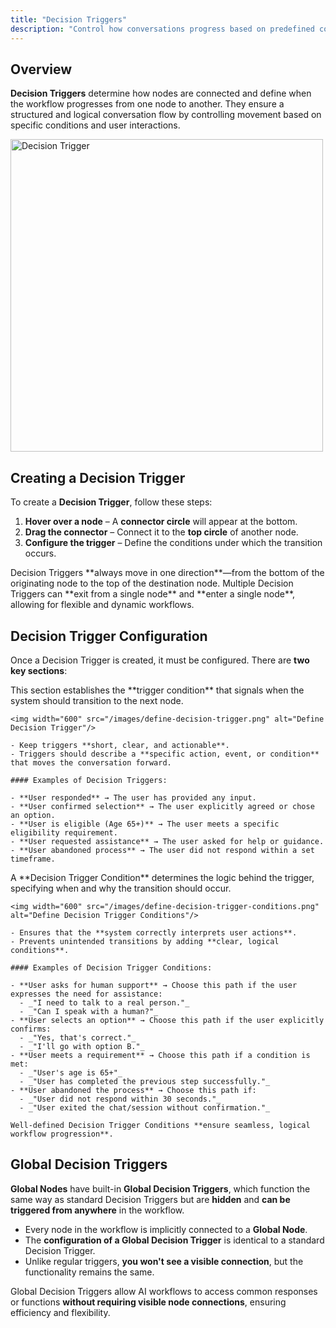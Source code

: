 ```yaml
---
title: "Decision Triggers"
description: "Control how conversations progress based on predefined conditions."
---
```


## Overview

**Decision Triggers** determine how nodes are connected and define when the workflow progresses from one node to another. They ensure a structured and logical conversation flow by controlling movement based on specific conditions and user interactions.

<img
  width="500"
  src="/images/decision-trigger.png"
  alt="Decision Trigger"
/>

## Creating a Decision Trigger

To create a **Decision Trigger**, follow these steps:

1. **Hover over a node** – A **connector circle** will appear at the bottom.
2. **Drag the connector** – Connect it to the **top circle** of another node.
3. **Configure the trigger** – Define the conditions under which the transition occurs.

<Info>
  Decision Triggers **always move in one direction**—from the bottom of the originating node to the top of the destination node. Multiple Decision Triggers can **exit from a single node** and **enter a single node**, allowing for flexible and dynamic workflows.
</Info>

## Decision Trigger Configuration

Once a Decision Trigger is created, it must be configured. There are **two key sections**:

<Steps>
  <Step title="Define Decision Trigger">
    This section establishes the **trigger condition** that signals when the system should transition to the next node.

    <img width="600" src="/images/define-decision-trigger.png" alt="Define Decision Trigger"/>

    - Keep triggers **short, clear, and actionable**.
    - Triggers should describe a **specific action, event, or condition** that moves the conversation forward.

    #### Examples of Decision Triggers:

    - **User responded** → The user has provided any input.
    - **User confirmed selection** → The user explicitly agreed or chose an option.
    - **User is eligible (Age 65+)** → The user meets a specific eligibility requirement.
    - **User requested assistance** → The user asked for help or guidance.
    - **User abandoned process** → The user did not respond within a set timeframe.
  </Step>
  <Step title="Define Decision Trigger Conditions">
    A **Decision Trigger Condition** determines the logic behind the trigger, specifying when and why the transition should occur.

    <img width="600" src="/images/define-decision-trigger-conditions.png" alt="Define Decision Trigger Conditions"/>

    - Ensures that the **system correctly interprets user actions**.
    - Prevents unintended transitions by adding **clear, logical conditions**.

    #### Examples of Decision Trigger Conditions:

    - **User asks for human support** → Choose this path if the user expresses the need for assistance:
      - _"I need to talk to a real person."_
      - _"Can I speak with a human?"_
    - **User selects an option** → Choose this path if the user explicitly confirms:
      - _"Yes, that's correct."_
      - _"I'll go with option B."_
    - **User meets a requirement** → Choose this path if a condition is met:
      - _"User's age is 65+"_
      - _"User has completed the previous step successfully."_
    - **User abandoned the process** → Choose this path if:
      - _"User did not respond within 30 seconds."_
      - _"User exited the chat/session without confirmation."_

    Well-defined Decision Trigger Conditions **ensure seamless, logical workflow progression**.
  </Step>
</Steps>

## Global Decision Triggers

**Global Nodes** have built-in **Global Decision Triggers**, which function the same way as standard Decision Triggers but are **hidden** and **can be triggered from anywhere** in the workflow.

- Every node in the workflow is implicitly connected to a **Global Node**.
- The **configuration of a Global Decision Trigger** is identical to a standard Decision Trigger.
- Unlike regular triggers, **you won't see a visible connection**, but the functionality remains the same.

Global Decision Triggers allow AI workflows to access common responses or functions **without requiring visible node connections**, ensuring efficiency and flexibility.